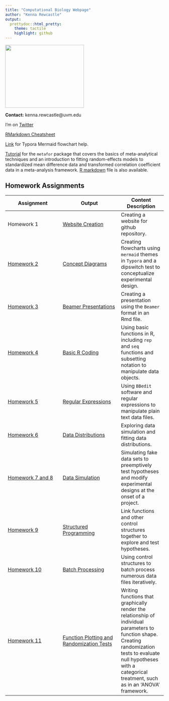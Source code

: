 ```yaml
---
title: "Computational Biology Webpage"
author: "Kenna Rewcastle"
output:
  prettydoc::html_pretty:
    theme: tactile
    highlight: github
---
```


<img src="Kenna_amanita.JPG" width="250" height="200" />

**Contact:** kenna.rewcastle@uvm.edu  
  
I'm on [Twitter](https://twitter.com/kennarewcastle?lang=en)

[RMarkdown Cheatsheet](https://www.rstudio.com/wp-content/uploads/2015/02/rmarkdown-cheatsheet.pdf) 

[Link](http://support.typora.io/Draw-Diagrams-With-Markdown/) for Typora Mermaid flowchart help.

[Tutorial](metafor_tutorial.html) for the `metafor` package that covers the basics of meta-analytical techniques and an introduction to fitting random-effects models to standardized mean difference data and transformed correlation coefficient data in a meta-analysis framework. [R markdown](metafor_tutorial.Rmd) file is also available.

## Homework Assignments

Assignment  | Output | Content Description
------------- | -------------- |----------- 
Homework 1  | [Website Creation](https://kennarewcastle.github.io/RewcastleBio381/) | Creating a website for github repository. | -
[Homework 2](https://gotellilab.github.io/Bio381/Homeworks/Homework02_2018.html) | [Concept Diagrams](HW2.html) | Creating flowcharts using `mermaid` themes in `Typora` and a dipswitch test to conceptualize experimental design. | -
[Homework 3](https://gotellilab.github.io/Bio381/Homeworks/Homework03_2018.html) | [Beamer Presentations](PLFA_pres.pdf) | Creating a presentation using the `Beamer` format in an Rmd file. | -
[Homework 4](https://gotellilab.github.io/Bio381/Homeworks/Homework04_2018.html) | [Basic R Coding](Homework_4.html) | Using basic functions in R, including `rep` and `seq` functions and subsetting notation to manipulate data objects. | -
[Homework 5](https://gotellilab.github.io/Bio381/Homeworks/Homework05_2018.html) | [Regular Expressions](RewcastleHW5.html) | Using `BBedit` software and regular expressions to manipulate plain text data files. | -
[Homework 6](https://gotellilab.github.io/Bio381/Homeworks/Homework06_2018.html) | [Data Distributions](HW6.html) | Exploring data simulation and fitting data distributions. | -
[Homework 7 and 8](https://gotellilab.github.io/Bio381/Homeworks/Homework08_2018.html) | [Data Simulation](HW7and8.html) | Simulating fake data sets to preemptively test hypotheses and modify experimental designs at the onset of a project. | -
[Homework 9](https://gotellilab.github.io/Bio381/Homeworks/Homework09_2018.html) | [Structured Programming](HW9.html) | Link functions and other control structures together to explore and test hypotheses. | -
[Homework 10](https://gotellilab.github.io/Bio381/Homewnorks/Homework10_2018n.html) | [Batch Processing](HW10.html) | Using control structures to batch process numerous data files iteratively. | -
[Homework 11](https://gotellilab.github.io/Bio381/Homeworks/Homework11_2018.html) | [Function Plotting and Randomization Tests](HW11.html) | Writing functions that graphically render the relationship of individual parameters to function shape. Creating randomization tests to evaluate null hypotheses with a categorical treatment, such as in an 'ANOVA' framework. |-
